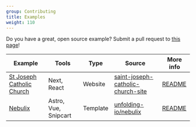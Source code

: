 ```yaml
---
group: Contributing
title: Examples
weight: 110
---
```


Do you have a great, open source example? Submit a pull request to [this page](https://github.com/StaticJsCMS/static-cms/blob/main/packages/docs/content/docs/examples.mdx)!

<div className="non-props-table" />

| Example                                                          | Tools       | Type    | Source                                                                                                              | More info                                                                                                    |
| ---------------------------------------------------------------- | ----------- | ------- | ------------------------------------------------------------------------------------------------------------------- | ------------------------------------------------------------------------------------------------------------ |
| [St Joseph Catholic Church](https://stjosephchurchbluffton.org/) | Next, React | Website | [saint-joseph-catholic-church-site](https://github.com/SaintJosephCatholicChurch/saint-joseph-catholic-church-site) | [README](https://github.com/SaintJosephCatholicChurch/saint-joseph-catholic-church-site/blob/main/README.md) |
| [Nebulix](https://nebulix.unfolding.io/) | Astro, Vue, Snipcart | Template | [unfolding-io/nebulix](https://github.com/unfolding-io/nebulix) | [README](https://github.com/unfolding-io/nebulix#readme) |
